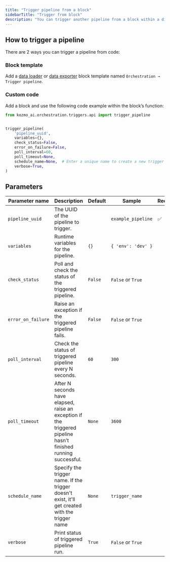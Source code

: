 ```yaml
---
title: "Trigger pipeline from a block"
sidebarTitle: "Trigger from block"
description: "You can trigger another pipeline from a block within a different pipeline."
---
```


## How to trigger a pipeline

There are 2 ways you can trigger a pipeline from code:

### Block template

Add a [data loader](/development/blocks/data_loaders/templates#trigger-pipeline)
or [data exporter](/development/blocks/data_exporters/templates#trigger-pipeline)
block template named `Orchestration → Trigger pipeline`.

### Custom code

Add a block and use the following code example within the block’s function:

```python
from kozmo_ai.orchestration.triggers.api import trigger_pipeline


trigger_pipeline(
    'pipeline_uuid',
    variables={},
    check_status=False,
    error_on_failure=False,
    poll_interval=60,
    poll_timeout=None,
    schedule_name=None,  # Enter a unique name to create a new trigger each time
    verbose=True,
)
```

## Parameters

| Parameter name | Description | Default | Sample | Required |
| --- | --- | --- | --- | --- |
| `pipeline_uuid` | The UUID of the pipeline to trigger. | | `example_pipeline` | ✅ |
| `variables` | Runtime variables for the pipeline. | `{}` | `{ 'env': 'dev' }` | |
| `check_status` | Poll and check the status of the triggered pipeline. | `False` | `False` or `True` | |
| `error_on_failure` | Raise an exception if the triggered pipeline fails. | `False` | `False` or `True` | |
| `poll_interval` | Check the status of triggered pipeline every N seconds. | `60` | `300` | |
| `poll_timeout` | After N seconds have elapsed, raise an exception if the triggered pipeline hasn’t finished running successful. | `None` | `3600` | |
| `schedule_name` | Specify the trigger name. If the trigger doesn't exist, it'll get created with the trigger name | `None` | `trigger_name` | |
| `verbose` | Print status of triggered pipeline run. | `True` | `False` or `True` | |
